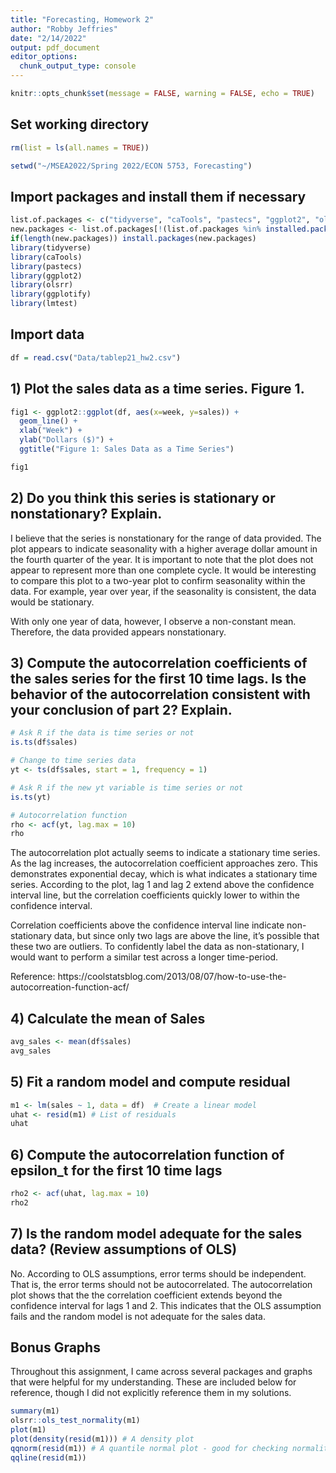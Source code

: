 ```yaml
---
title: "Forecasting, Homework 2"
author: "Robby Jeffries"
date: "2/14/2022"
output: pdf_document
editor_options: 
  chunk_output_type: console
---
```


```r
knitr::opts_chunk$set(message = FALSE, warning = FALSE, echo = TRUE)
```

## Set working directory

```r
rm(list = ls(all.names = TRUE))

setwd("~/MSEA2022/Spring 2022/ECON 5753, Forecasting")
```

## Import packages and install them if necessary

```r
list.of.packages <- c("tidyverse", "caTools", "pastecs", "ggplot2", "olsrr", "ggplotify", "lmtest")
new.packages <- list.of.packages[!(list.of.packages %in% installed.packages()[,"Package"])]
if(length(new.packages)) install.packages(new.packages)
library(tidyverse)
library(caTools)
library(pastecs)
library(ggplot2)
library(olsrr)
library(ggplotify)
library(lmtest)
```

## Import data

```r
df = read.csv("Data/tablep21_hw2.csv")
```

## 1) Plot the sales data as a time series. Figure 1.

```r
fig1 <- ggplot2::ggplot(df, aes(x=week, y=sales)) +
  geom_line() +
  xlab("Week") +
  ylab("Dollars ($)") +
  ggtitle("Figure 1: Sales Data as a Time Series")

fig1
```

## 2) Do you think this series is stationary or nonstationary? Explain.

I believe that the series is nonstationary for the range of data provided. The plot appears to indicate seasonality with a higher average dollar amount in the fourth quarter of the year. It is important to note that the plot does not appear to represent more than one complete cycle. It would be interesting to compare this plot to a two-year plot to confirm seasonality within the data. For example, year over year, if the seasonality is consistent, the data would be stationary. 

With only one year of data, however, I observe a non-constant mean. Therefore, the data provided appears nonstationary.

## 3) Compute the autocorrelation coefficients of the sales series for the first 10 time lags. Is the behavior of the autocorrelation consistent with your conclusion of part 2? Explain.

```r
# Ask R if the data is time series or not
is.ts(df$sales)

# Change to time series data
yt <- ts(df$sales, start = 1, frequency = 1)

# Ask R if the new yt variable is time series or not
is.ts(yt)

# Autocorrelation function 
rho <- acf(yt, lag.max = 10)
rho
```

The autocorrelation plot actually seems to indicate a stationary time series. As the lag increases, the autocorrelation coefficient approaches zero. This demonstrates exponential decay, which is what indicates a stationary time series. According to the plot, lag 1 and lag 2 extend above the confidence interval line, but the correlation coefficients quickly lower to within the confidence interval. 

Correlation coefficients above the confidence interval line indicate non-stationary data, but since only two lags are above the line, it's possible that these two are outliers. To confidently label the data as non-stationary, I would want to perform a similar test across a longer time-period.

Reference: https://coolstatsblog.com/2013/08/07/how-to-use-the-autocorreation-function-acf/

## 4) Calculate the mean of Sales

```r
avg_sales <- mean(df$sales)
avg_sales
```

## 5) Fit a random model and compute residual

```r
m1 <- lm(sales ~ 1, data = df)  # Create a linear model
uhat <- resid(m1) # List of residuals
uhat
```

## 6) Compute the autocorrelation function of epsilon_t for the first 10 time lags

```r
rho2 <- acf(uhat, lag.max = 10)
rho2
```

## 7) Is the random model adequate for the sales data? (Review assumptions of OLS)

No. According to OLS assumptions, error terms should be independent. That is, the error terms should not be autocorrelated. The autocorrelation plot shows that the the correlation coefficient extends beyond the confidence interval for lags 1 and 2. This indicates that the OLS assumption fails and the random model is not adequate for the sales data.

## Bonus Graphs

Throughout this assignment, I came across several packages and graphs that were helpful for my understanding. These are included below for reference, though I did not explicitly reference them in my solutions.

```r
summary(m1)
olsrr::ols_test_normality(m1)
plot(m1)
plot(density(resid(m1))) # A density plot
qqnorm(resid(m1)) # A quantile normal plot - good for checking normality
qqline(resid(m1))
```
